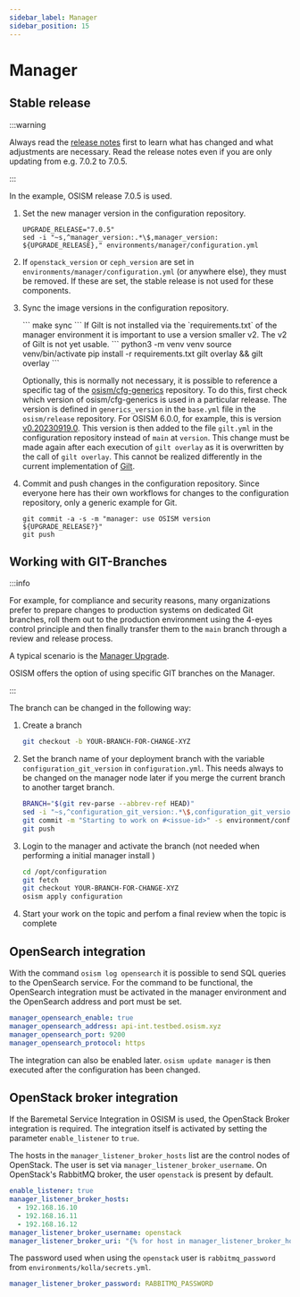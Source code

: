 ```yaml
---
sidebar_label: Manager
sidebar_position: 15
---
```



# Manager

## Stable release

:::warning

Always read the [release notes](https://osism.tech/docs/release-notes/) first to learn what has changed and what
adjustments are necessary. Read the release notes even if you are only updating from e.g. 7.0.2 to 7.0.5.

:::

In the example, OSISM release 7.0.5 is used.

1. Set the new manager version in the configuration repository.

   ```
   UPGRADE_RELEASE="7.0.5"
   sed -i "~s,^manager_version:.*\$,manager_version: ${UPGRADE_RELEASE}," environments/manager/configuration.yml
   ```

2. If `openstack_version` or `ceph_version` are set in `environments/manager/configuration.yml`
   (or anywhere else), they must be removed. If these are set, the stable release is not used for
   these components.

3. Sync the image versions in the configuration repository.

   <Tabs>
   <TabItem value="osism-7" label="OSISM >= 7.0.0">
   ```
   make sync
   ```
   </TabItem>
   <TabItem value="osism-6" label="OSISM < 7.0.0">
   If Gilt is not installed via the `requirements.txt` of the manager environment it is
   important to use a version smaller v2. The v2 of Gilt is not yet usable.
   ```
   python3 -m venv venv
   source venv/bin/activate
   pip install -r requirements.txt
     gilt overlay && gilt overlay
   ```

   Optionally, this is normally not necessary, it is possible to reference a specific tag of the
   [osism/cfg-generics](https://github.com/osism/cfg-generics) repository. To do this, first
   check which version of osism/cfg-generics is used in a particular release. The version is
   defined in `generics_version` in the `base.yml` file in the `osism/release` repository. For OSISM 6.0.0,
   for example, this is version [v0.20230919.0](https://github.com/osism/release/blob/main/6.0.0/base.yml#L6).
   This version is then added to the file `gilt.yml` in the configuration repository instead of
   `main` at `version`. This change must be made again after each execution of `gilt overlay` as
   it is overwritten by the call of `gilt overlay`. This cannot be realized differently in the
   current implementation of [Gilt](https://github.com/retr0h/gilt).
   </TabItem>
   </Tabs>

4. Commit and push changes in the configuration repository. Since everyone here has their own
   workflows for changes to the configuration repository, only a generic example for Git.

   ```
   git commit -a -s -m "manager: use OSISM version ${UPGRADE_RELEASE?}"
   git push
   ```

## Working with GIT-Branches

:::info

For example, for compliance and security reasons, many organizations prefer to prepare changes to
production systems on dedicated Git branches, roll them out to the production environment
using the 4-eyes control principle and then finally transfer them to the `main` branch through a
review and release process.

A typical scenario is the [Manager Upgrade](../upgrade-guide/manager.mdx).

OSISM offers the option of using specific GIT branches on the Manager.

:::

The branch can be changed in the following way:

1. Create a branch
   ```bash
   git checkout -b YOUR-BRANCH-FOR-CHANGE-XYZ
   ```
2. Set the branch name of your deployment branch with the variable `configuration_git_version` in `configuration.yml`.
   This needs always to be changed on the manager node later if you merge the current branch to another target branch.
   ```bash
   BRANCH="$(git rev-parse --abbrev-ref HEAD)"
   sed -i "~s,^configuration_git_version:.*\$,configuration_git_version: ${BRANCH}," environments/configuration.yml
   git commit -m "Starting to work on #<issue-id>" -s environment/configuration.yml
   git push
   ```
3. Login to the manager and activate the branch
   (not needed when performing a initial manager install )
   ```bash
   cd /opt/configuration
   git fetch
   git checkout YOUR-BRANCH-FOR-CHANGE-XYZ
   osism apply configuration
   ```
4. Start your work on the topic and perfom a final review when the topic is complete

## OpenSearch integration

With the command `osism log opensearch` it is possible to send SQL queries
to the OpenSearch service. For the command to be functional, the OpenSearch
integration must be activated in the manager environment and the OpenSearch
address and port must be set.

```yaml title="environments/manager/configuration.yml"
manager_opensearch_enable: true
manager_opensearch_address: api-int.testbed.osism.xyz
manager_opensearch_port: 9200
manager_opensearch_protocol: https
```

The integration can also be enabled later. `osism update manager` is then
executed after the configuration has been changed.

## OpenStack broker integration

If the Baremetal Service Integration in OSISM is used, the OpenStack Broker integration is
required. The integration itself is activated by setting the parameter `enable_listener` to `true`.

The hosts in the `manager_listener_broker_hosts` list are the control nodes of OpenStack.
The user is set via `manager_listener_broker_username`. On OpenStack's RabbitMQ broker, the user `openstack`
is present by default.

```yaml title="environments/manager/configuration.yml"
enable_listener: true
manager_listener_broker_hosts:
  - 192.168.16.10
  - 192.168.16.11
  - 192.168.16.12
manager_listener_broker_username: openstack
manager_listener_broker_uri: "{% for host in manager_listener_broker_hosts %}amqp://{{ manager_listener_broker_username }}:{{ manager_listener_broker_password }}@{{ host }}:5672/{% if not loop.last %};{% endif %}{% endfor %}"
```

The password used when using the `openstack` user is `rabbitmq_password` from `environments/kolla/secrets.yml`.

```yaml title="environments/manager/secrets.yml"
manager_listener_broker_password: RABBITMQ_PASSWORD
```
